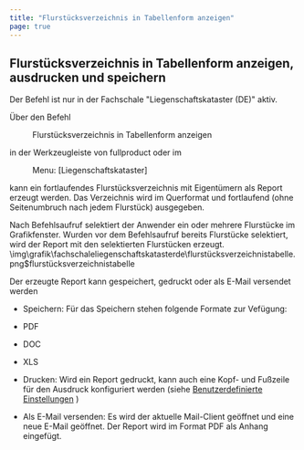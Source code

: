 ```yaml
---
title: "Flurstücksverzeichnis in Tabellenform anzeigen"
page: true
---
```

## Flurst&#252;cksverzeichnis in Tabellenform anzeigen, ausdrucken und speichern

<Success>
Der Befehl ist nur in der Fachschale &quot;Liegenschaftskataster (DE)&quot; aktiv.
</Success>

&#220;ber den Befehl  <Menu>Flurstücksverzeichnis in Tabellenform anzeigen</Menu>  in der Werkzeugleiste von  <Placeholder>fullproduct</Placeholder> oder im  <Menu> Menu: [Liegenschaftskataster] </Menu> 
kann ein fortlaufendes Flurst&#252;cksverzeichnis mit Eigent&#252;mern als Report erzeugt werden. Das Verzeichnis wird im Querformat und fortlaufend (ohne Seitenumbruch nach jedem Flurst&#252;ck) ausgegeben.

Nach Befehlsaufruf selektiert der Anwender ein oder mehrere Flurst&#252;cke im Grafikfenster.
Wurden vor dem Befehlsaufruf bereits Flurst&#252;cke selektiert, wird der Report mit den selektierten Flurst&#252;cken erzeugt.<Image>\img\grafik\fachschaleliegenschaftskatasterde\flurstücksverzeichnistabelle.png$flurstücksverzeichnistabelle</Image>

Der erzeugte Report kann gespeichert, gedruckt oder als E-Mail versendet werden


- Speichern: F&#252;r das Speichern stehen folgende Formate zur Vef&#252;gung:

- PDF

- DOC

- XLS



- Drucken: Wird ein Report gedruckt, kann auch eine Kopf- und Fu&#223;zeile f&#252;r den Ausdruck konfiguriert werden (siehe 
[Benutzerdefinierte Einstellungen](../einstellungen/benutzereinstellungen)
)

- Als E-Mail versenden: Es wird der aktuelle Mail-Client ge&#246;ffnet und eine neue E-Mail ge&#246;ffnet. Der Report wird im Format PDF als Anhang eingef&#252;gt.



